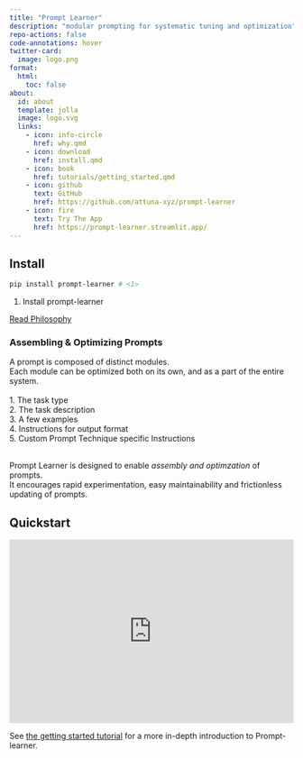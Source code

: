 ```yaml
---
title: "Prompt Learner"
description: "modular prompting for systematic tuning and optimization"
repo-actions: false
code-annotations: hover
twitter-card:
  image: logo.png
format:
  html:
    toc: false
about:
  id: about
  template: jolla
  image: logo.svg
  links:
    - icon: info-circle
      href: why.qmd
    - icon: download
      href: install.qmd
    - icon: book
      href: tutorials/getting_started.qmd
    - icon: github
      text: GitHub
      href: https://github.com/attuna-xyz/prompt-learner
    - icon: fire
      text: Try The App
      href: https://prompt-learner.streamlit.app/
---
```


::: {#about}
:::

## Install

```bash
pip install prompt-learner # <1>
```

1. Install prompt-learner

<div class="d-grid gap-2"><a class="btn btn-lg btn-primary" data-bs-toggle="collapse" href="#collapsePhilosphy" role="button" aria-expanded="false" aria-controls="collapsePhilosphy">Read Philosophy</a></div>

###

::: {#collapsePhilosphy .collapse .multi-collapse}

### Assembling & Optimizing Prompts

A prompt is composed of distinct modules. \
Each module can be optimized both on its own, and as a part of
the entire system. \
\
1. The task type \
2. The task description \
3. A few examples \
4. Instructions for output format \
5. Custom Prompt Technique specific Instructions \
\

Prompt Learner is designed to enable *assembly and optimzation* of prompts.\
It encourages rapid experimentation, easy maintainability and frictionless updating of prompts.

:::


###

## Quickstart

<div style="position: relative; padding-bottom: 64.63195691202873%; height: 0;"><iframe src="https://www.loom.com/embed/94f5345736d34af3b8b6b41e1be4c2a3?sid=97519725-93cf-4ac3-a6b9-6cbe0b20e90a" frameborder="0" webkitallowfullscreen mozallowfullscreen allowfullscreen style="position: absolute; top: 0; left: 0; width: 100%; height: 100%;"></iframe></div>

See [the getting started tutorial](tutorials/getting_started.qmd) for a more in-depth introduction to Prompt-learner. 







